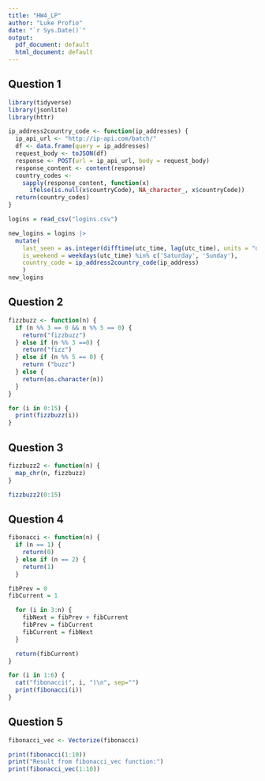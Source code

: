 ```yaml
---
title: "HW4_LP"
author: "Luke Profio"
date: "`r Sys.Date()`"
output:
  pdf_document: default
  html_document: default
---
```

## Question 1
```r
library(tidyverse)
library(jsonlite)
library(httr)

ip_address2country_code <- function(ip_addresses) {
  ip_api_url <- "http://ip-api.com/batch/"
  df <- data.frame(query = ip_addresses)
  request_body <- toJSON(df)
  response <- POST(url = ip_api_url, body = request_body)
  response_content <- content(response)
  country_codes <-
    sapply(response_content, function(x)
      ifelse(is.null(x$countryCode), NA_character_, x$countryCode))
  return(country_codes)
}

logins = read_csv("logins.csv")

new_logins = logins |>
  mutate(
    last_seen = as.integer(difftime(utc_time, lag(utc_time), units = "days")),
    is_weekend = weekdays(utc_time) %in% c('Saturday', 'Sunday'),
    country_code = ip_address2country_code(ip_address)
    )
new_logins
```
## Question 2
```r
fizzbuzz <- function(n) {
  if (n %% 3 == 0 && n %% 5 == 0) {
    return("fizzbuzz")
  } else if (n %% 3 ==0) {
    return("fizz")
  } else if (n %% 5 == 0) {
    return ("buzz")
  } else {
    return(as.character(n))
  }
}

for (i in 0:15) {
  print(fizzbuzz(i))
}
```
## Question 3
```r
fizzbuzz2 <- function(n) {
  map_chr(n, fizzbuzz)
}

fizzbuzz2(0:15)
```
## Question 4
```r
fibonacci <- function(n) {
  if (n == 1) {
    return(0)
  } else if (n == 2) {
    return(1)
  }

fibPrev = 0 
fibCurrent = 1

  for (i in 3:n) {
    fibNext = fibPrev + fibCurrent
    fibPrev = fibCurrent
    fibCurrent = fibNext
  }

  return(fibCurrent)
}

for (i in 1:6) {
  cat("fibonacci(", i, ")\n", sep="")
  print(fibonacci(i))
}
```
## Question 5
```r
fibonacci_vec <- Vectorize(fibonacci)

print(fibonacci(1:10))
print("Result from fibonacci_vec function:")
print(fibonacci_vec(1:10))
```